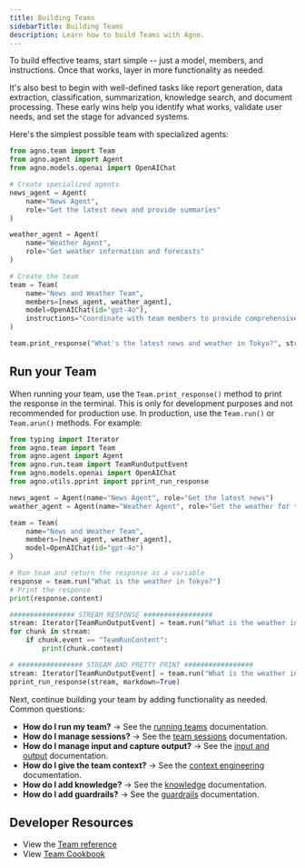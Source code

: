 ```yaml
---
title: Building Teams
sidebarTitle: Building Teams
description: Learn how to build Teams with Agno.
---
```


To build effective teams, start simple -- just a model, members, and instructions. Once that works, layer in more functionality as needed.

It's also best to begin with well-defined tasks like report generation, data extraction, classification, summarization, knowledge search, and document processing. These early wins help you identify what works, validate user needs, and set the stage for advanced systems.

Here's the simplest possible team with specialized agents:

```python news_weather_team.py lines
from agno.team import Team
from agno.agent import Agent
from agno.models.openai import OpenAIChat

# Create specialized agents
news_agent = Agent(
    name="News Agent", 
    role="Get the latest news and provide summaries"
)

weather_agent = Agent(
    name="Weather Agent", 
    role="Get weather information and forecasts"
)

# Create the team
team = Team(
    name="News and Weather Team",
    members=[news_agent, weather_agent],
    model=OpenAIChat(id="gpt-4o"),
    instructions="Coordinate with team members to provide comprehensive information. Delegate tasks based on the user's request."
)

team.print_response("What's the latest news and weather in Tokyo?", stream=True)
```

## Run your Team

When running your team, use the `Team.print_response()` method to print the response in the terminal. This is only for development purposes and not recommended for production use. In production, use the `Team.run()` or `Team.arun()` methods. For example:

```python
from typing import Iterator
from agno.team import Team
from agno.agent import Agent
from agno.run.team import TeamRunOutputEvent
from agno.models.openai import OpenAIChat
from agno.utils.pprint import pprint_run_response

news_agent = Agent(name="News Agent", role="Get the latest news")
weather_agent = Agent(name="Weather Agent", role="Get the weather for the next 7 days")

team = Team(
    name="News and Weather Team", 
    members=[news_agent, weather_agent],
    model=OpenAIChat(id="gpt-4o")
)

# Run team and return the response as a variable
response = team.run("What is the weather in Tokyo?")
# Print the response
print(response.content)

################ STREAM RESPONSE #################
stream: Iterator[TeamRunOutputEvent] = team.run("What is the weather in Tokyo?", stream=True)
for chunk in stream:
    if chunk.event == "TeamRunContent":
        print(chunk.content)

# ################ STREAM AND PRETTY PRINT #################
stream: Iterator[TeamRunOutputEvent] = team.run("What is the weather in Tokyo?", stream=True)
pprint_run_response(stream, markdown=True)
```

Next, continue building your team by adding functionality as needed. Common questions:

- **How do I run my team?** -> See the [running teams](/concepts/teams/running-teams) documentation.
- **How do I manage sessions?** -> See the [team sessions](/concepts/teams/sessions) documentation.
- **How do I manage input and capture output?** -> See the [input and output](/concepts/teams/input-output) documentation.
- **How do I give the team context?** -> See the [context engineering](/concepts/teams/context) documentation.
- **How do I add knowledge?** -> See the [knowledge](/concepts/teams/knowledge) documentation.
- **How do I add guardrails?** -> See the [guardrails](/concepts/teams/guardrails) documentation.

## Developer Resources

- View the [Team reference](/reference/teams/team)
- View [Team Cookbook](https://github.com/agno-agi/agno/tree/main/cookbook/teams/README.md)
